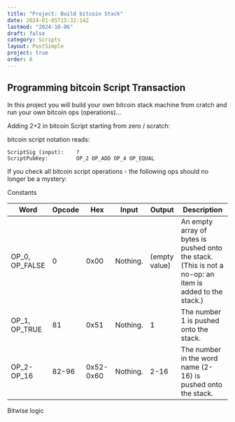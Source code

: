 ```yaml
---
title: "Project: Build bitcoin Stack"
date: 2024-01-05T15:32:14Z
lastmod: "2024-10-06"
draft: false
category: Scripts
layout: PostSimple
project: true
order: 8
---
```


## Programming bitcoin Script Transaction

In this project you will build your own bitcoin stack machine from cratch and run your own bitcoin ops (operations)...

Adding 2+2 in bitcoin Script starting from zero / scratch:

<SvgDisplay
    src="/bitcoin-topics/static/images/topics/p2pk/stack.png"
    width="60%"
    height="auto"
/>

bitcoin script notation reads:

```
ScriptSig (input):    ?
ScriptPubKey:         OP_2 OP_ADD OP_4 OP_EQUAL
```

If you check all bitcoin script operations -
the following ops should no longer be a mystery:

Constants

| Word           | Opcode | Hex       | Input    | Output        | Description                                                                                             |
| -------------- | ------ | --------- | -------- | ------------- | ------------------------------------------------------------------------------------------------------- |
| OP_0, OP_FALSE | 0      | 0x00      | Nothing. | (empty value) | An empty array of bytes is pushed onto the stack. (This is not a no-op: an item is added to the stack.) |
| OP_1, OP_TRUE  | 81     | 0x51      | Nothing. | 1             | The number 1 is pushed onto the stack.                                                                  |
| OP_2-OP_16     | 82-96  | 0x52-0x60 | Nothing. | 2-16          | The number in the word name (2-16) is pushed onto the stack.                                            |

Bitwise logic
